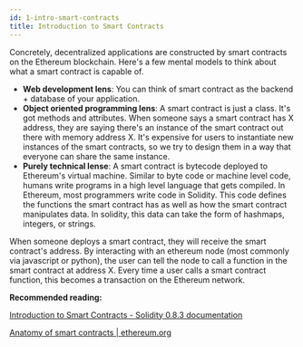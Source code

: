 ```yaml
---
id: 1-intro-smart-contracts
title: Introduction to Smart Contracts
---
```


Concretely, decentralized applications are constructed by smart contracts on the Ethereum blockchain. Here's a few mental models to think about what a smart contract is capable of.

* **Web development lens**: You can think of smart contract as the backend + database of your application.
* **Object oriented programming lens**: A smart contract is just a class. It's got methods and attributes. When someone says a smart contract has X address, they are saying there's an instance of the smart contract out there with memory address X. It's expensive for users to instantiate new instances of the smart contracts, so we try to design them in a way that everyone can share the same instance.
* **Purely technical lense**: A smart contract is bytecode deployed to Ethereum's virtual machine. Similar to byte code or machine level code, humans write programs in a high level language that gets compiled. In Ethereum, most programmers write code in Solidity. This code defines the functions the smart contract has as well as how the smart contract manipulates data. In solidity, this data can take the form of hashmaps, integers, or strings.

When someone deploys a smart contract, they will receive the smart contract's address. By interacting with an ethereum node (most commonly via javascript or python), the user can tell the node to call a function in the smart contract at address X. Every time a user calls a smart contract function, this becomes a transaction on the Ethereum network.

**Recommended reading:**

[Introduction to Smart Contracts - Solidity 0.8.3 documentation](https://docs.soliditylang.org/en/v0.8.3/introduction-to-smart-contracts.html)

[Anatomy of smart contracts | ethereum.org](https://ethereum.org/en/developers/docs/smart-contracts/anatomy/)
